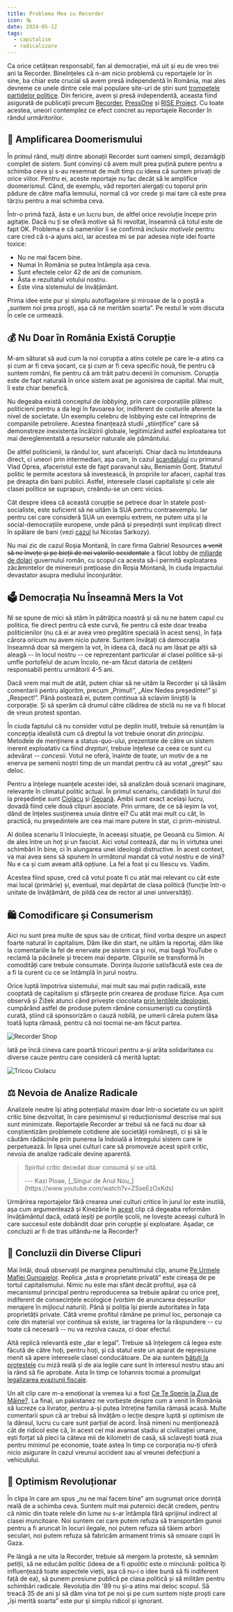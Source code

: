 ```yaml
---
title: Problema Mea cu Recorder
icon: 🗞️
date: 2024-05-12
tags:
  - capitalism
  - radicalizare
---
```


Ca orice cetățean responsabil, fan al democrației, mă uit și eu de vreo trei ani la Recorder. Bineînțeles că n-am nicio problemă cu reportajele lor în sine, ba chiar este crucial să avem presă independentă în România, mai ales devreme ce unele dintre cele mai populare site-uri de știri sunt [trompetele partidelor politice](https://www.hotnews.ro/stiri-politic-26748470-milion-euro-din-bani-publici-pnl-pentru-site-digi24-articolele-nu-fost-marcate-semnul-libertatea.htm). Din fericire, avem și presă independentă, aceasta fiind asigurată de publicații precum [Recorder](https://recorder.ro/), [PressOne](https://pressone.ro/) și [RISE Project](https://www.riseproject.ro/en/). Cu toate acestea, uneori contemplez ce efect concret au reportajele Recorder în rândul urmăritorilor.

## 🌋 Amplificarea Doomerismului

În primul rând, mulți dintre abonații Recorder sunt oameni simpli, dezamăgiți complet de sistem. Sunt convinși că avem mult prea puțină putere pentru a schimba ceva și s-au resemnat de mult timp cu ideea că suntem privați de orice viitor. Pentru ei, aceste reportaje nu fac decât să le amplifice doomerismul. Când, de exemplu, văd reporteri alergați cu toporul prin pădure de către mafia lemnului, normal că vor crede și mai tare că este prea târziu pentru a mai schimba ceva.

Într-o primă fază, ăsta e un lucru bun, de altfel orice revoluție începe prin agitație. Dacă nu ți se oferă motive să fii revoltat, înseamnă că totul este de fapt OK. Problema e că oamenilor li se confirmă inclusiv _motivele_ pentru care cred că s-a ajuns aici, iar acestea mi se par adesea niște idei foarte toxice:

- Nu ne mai facem bine.
- Numai în România se putea întâmpla așa ceva.
- Sunt efectele celor 42 de ani de comunism.
- Ăsta e rezultatul votului nostru.
- Este vina sistemului de învățământ.

Prima idee este pur și simplu autoflagelare și miroase de la o poștă a „suntem noi prea proști, așa că ne merităm soarta”. Pe restul le vom discuta în cele ce urmează.

## 💰 Nu Doar în România Există Corupție

M-am săturat să aud cum la noi corupția a atins cotele pe care le-a atins ca și cum ar fi ceva șocant, ca și cum ar fi ceva specific nouă, fie pentru că suntem români, fie pentru că am trăit patru decenii în comunism. Corupția este de fapt naturală în orice sistem axat pe agonisirea de capital. Mai mult, îi este chiar benefică.

Nu degeaba există conceptul de _lobbying_, prin care corporațiile plătesc politicieni pentru a da legi în favoarea lor, indiferent de costurile aferente la nivel de societate. Un exemplu celebru de lobbying este cel întreprins de companiile petroliere. Acestea finanțează studii „științifice” care să demonstreze inexistența încălzirii globale, legitimizând astfel exploatarea tot mai dereglementată a resurselor naturale ale pământului.

De altfel politicienii, la rândul lor, sunt afaceriști. Chiar dacă nu întotdeauna direct, ci uneori prin intermediari, așa cum, în cazul [scandalului](https://recorder.ro/cartelul-din-carpati/) cu primarul Vlad Oprea, afaceristul este de fapt paravanul său, Beniamin Gonț. Statutul politic le permite acestora să investească, în propriile lor afaceri, capital tras pe dreapta din bani publici. Astfel, interesele clasei capitaliste și cele ale clasei politice se suprapun, creându-se un cerc vicios.

Cât despre ideea că această corupție se petrece doar în statele post-socialiste, este suficient să ne uităm la SUA pentru contraexemplu. Iar pentru cei care consideră SUA un exemplu extrem, ne putem uita și la social-democrațiile europene, unde până și președinții sunt implicați direct în spălare de bani (vezi [cazul](https://en.wikipedia.org/wiki/Nicolas_Sarkozy_corruption_trial) lui Nicolas Sarkozy).

Nu mai zic de cazul Roșia Montană, în care firma Gabriel Resources ~~a venit să ne învețe și pe bieții de noi valorile occidentale~~ a făcut lobby de [miliarde de dolari](https://romania.europalibera.org/a/afacerea-rosia-montana-politicieni-evolutie-actiuni-gabriel-resources/32858316.html) guvernului român, cu scopul ca acesta să-i permită exploatarea zăcămintelor de minereuri prețioase din Roșia Montană, în ciuda impactului devastator asupra mediului înconjurător.

## 🗳️ Democrația Nu Înseamnă Mers la Vot

Ni se spune de mici să stăm în pătrățica noastră și să nu ne batem capul cu politica, fie direct pentru că este curvă, fie pentru că este doar treaba politicienilor (nu că ei ar avea vreo pregătire specială în acest sens), în fața cărora oricum nu avem nicio putere. Suntem învățați că democrația înseamnă doar să mergem la vot, în ideea că, dacă nu am lăsat pe alții să aleagă -- în locul nostru -- ce reprezentant particular al clasei politice să-și umfle portofelul de acum încolo, ne-am făcut datoria de cetățeni responsabili pentru următorii 4-5 ani.

Dacă vrem mai mult de atât, putem chiar să ne uităm la Recorder și să lăsăm comentarii pentru algoritm, precum „Primul!”, „Alex Nedea președinte!” și „Respect!”. Până postează ei, putem continua să sclavim liniștiți la corporație. Și să sperăm că drumul către clădirea de sticlă nu ne va fi blocat de vreun protest spontan.

În ciuda faptului că nu consider votul pe deplin inutil, trebuie să renunțăm la concepția idealistă cum că dreptul la vot trebuie onorat _din principiu_. Metodele de menținere a status-quo-ului, prezentate de către un sistem inerent exploatativ ca fiind _drepturi_, trebuie înțelese ca ceea ce sunt cu adevărat -- _concesii_. Votul ne oferă, înainte de toate, un motiv de a ne enerva pe semenii noștri timp de un mandat pentru că au votat „greșit” sau deloc.

Pentru a înțelege nuanțele acestei idei, să analizăm două scenarii imaginare, relevante în climatul politic actual. În primul scenariu, candidații în turul doi la președinție sunt [Ciolacu](https://www.youtube.com/watch?v=93n-cfNzPOw) și [Geoană](https://www.youtube.com/watch?v=zIrEymjxftI). Ambii sunt exact același lucru, dovadă fiind cele două clipuri asociate. Prin urmare, de ce să ieșim la vot, dând de înțeles susținerea unuia dintre ei? Cu atât mai mult cu cât, în practică, nu președintele are cea mai mare putere în stat, ci prim-ministrul.

Al doilea scenariu îl înlocuiește, în aceeași situație, pe Geoană cu Simion. Ai de ales între un hoț și un fascist. Aici votul contează, dar nu în virtutea unei schimbări în bine, ci în alungarea unei ideologii distructive. În acest context, va mai avea sens să spunem în următorul mandat că votul nostru e de vină? Nu e ca și cum aveam altă opțiune. La fel a fost și cu Iliescu vs. Vadim.

Acestea fiind spuse, cred că votul poate fi cu atât mai relevant cu cât este mai local (primărie) și, eventual, mai depărtat de clasa politică (funcție într-o unitate de învățământ, de pildă cea de rector al unei universități).

## 🛍️ Comodificare și Consumerism

Aici nu sunt prea multe de spus sau de criticat, fiind vorba despre un aspect foarte natural în capitalism. Dăm like din start, ne uităm la reportaj, dăm like la comentariile la fel de enervate pe sistem ca și noi, mai bagă YouTube o reclamă la păcănele și trecem mai departe. Clipurile se transformă în comodități care trebuie consumate. Dorința iluzorie satisfăcută este cea de a fi la curent cu ce se întâmplă în jurul nostru.

Orice luptă împotriva sistemului, mai mult sau mai puțin radicală, este cooptată de capitalism și sfârșește prin crearea de produse fizice. Așa cum observă și Žižek atunci când privește ciocolata [prin lentilele ideologiei](https://www.youtube.com/watch?v=rxvOFeexgU4&t=186s), cumpărând astfel de produse putem rămâne consumeriști cu conștiință curată, știind că sponsorizăm o cauză nobilă, pe umerii căreia putem lăsa toată lupta rămasă, pentru că noi tocmai ne-am făcut partea.

![Recorder Shop](../../assets/posts/recorder-shop.png)

Iată pe încă cineva care poartă tricouri pentru a-și arăta solidaritatea cu diverse cauze pentru care consideră că merită luptat:

![Tricou Ciolacu](../../assets/posts/ciolacu-t-shirt.jpg)

## ⚖️ Nevoia de Analize Radicale

Analizele neutre își ating potențialul maxim doar într-o societate cu un spirit critic bine dezvoltat, în care pesimismul și reducționismul descrise mai sus sunt minimizate. Reportajele Recorder ar trebui să ne facă nu doar să conștientizăm problemele cotidiene ale societății românești, ci și să le căutăm rădăcinile prin punerea la îndoială a întregului sistem care le perpetuează. În lipsa unei culturi care să promoveze acest spirit critic, nevoia de analize radicale devine aparentă.

> Spiritul critic decedat doar consumă și se uită.
>
> <p class="text-right">--- Kazi Ploae, [_Singur de Anul Nou_](https://www.youtube.com/watch?v=ZSseEzOxKds)</p>

Urmărirea reportajelor fără crearea unei culturi critice în jurul lor este inutilă, așa cum argumentează și Kinezărie în [acest](https://www.youtube.com/watch?v=AxLySQF7LS8) clip că degeaba reformăm învățământul dacă, odată ieșiți pe porțile școlii, ne lovește aceeași cultură în care succesul este dobândit doar prin corupție și exploatare. Așadar, ce concluzii ar fi de tras uitându-ne la Recorder?

## 🔬 Concluzii din Diverse Clipuri

Mai întâi, două observații pe marginea penultimului clip, anume [Pe Urmele Mafiei Gunoaielor](https://www.youtube.com/watch?v=WHgwT-F05J4). Replica „asta e proprietate privată” este cireașa de pe tortul capitalismului. Nimic nu este mai sfânt decât profitul, așa că mecanismul principal pentru reproducerea sa trebuie apărat cu orice preț, indiferent de consecințele ecologice (vorbim de aruncarea deșeurilor menajere în mijlocul naturii). Până și poliția își pierde autoritatea în fața proprietății private. Câtă vreme profitul rămâne pe primul loc, personaje ca cele din material vor continua să existe, iar tragerea lor la răspundere -- cu toate că necesară -- nu va rezolva cauza, ci doar efectul.

Altă replică relevantă este „dar e legal”. Trebuie să înțelegem că legea este făcută de către hoți, pentru hoți, și că statul este un aparat de represiune menit să apere interesele clasei conducătoare. De aia suntem [bătuți la protestele](https://www.youtube.com/watch?v=OF4fu3BS_Vc) cu miză reală și de aia legile care sunt în interesul nostru stau ani la rând să fie aprobate. Asta în timp ce Iohannis tocmai a promulgat [legalizarea evaziunii fiscale](https://www.digi24.ro/digieconomic/financiar/iohannis-a-dat-decret-evaziunea-fiscala-sub-1-milion-de-euro-nu-mai-e-inchisoare-daca-se-plateste-prejudiciul-18075).

Un alt clip care m-a emoționat la vremea lui a fost [Ce Te Sperie la Ziua de Mâine?](https://www.youtube.com/watch?v=amgXE5M11pk). La final, un pakistanez ne vorbește despre cum a venit în România să lucreze ca livrator, pentru a-și putea întreține familia rămasă acasă. Multe comentarii spun că ar trebui să învățăm o lecție despre luptă și optimism de la dânsul, lucru cu care sunt parțial de acord. Însă nimeni nu menționează cât de ridicol este că, în acest cel mai avansat stadiu al civilizației umane, ești forțat să pleci la câteva mii de kilometri de casă, să sclavești toată ziua pentru minimul pe economie, toate astea în timp ce corporația nu-ți oferă nicio asigurare în cazul vreunui accident sau al vreunei defecțiuni a vehiculului.

## 🎉 Optimism Revoluționar

În clipa în care am spus „nu ne mai facem bine” am sugrumat orice dorință reală de a schimba ceva. Suntem mult mai puternici decât credem, pentru că nimic din toate relele din lume nu s-ar întâmpla fără sprijinul indirect al clasei muncitoare. Noi suntem cei care putem refuza să transportăm gunoi pentru a fi aruncat în locuri ilegale, noi putem refuza să tăiem arbori seculari, noi putem refuza să fabricăm armament trimis să omoare copii în Gaza.

Pe lângă a ne uita la Recorder, trebuie să mergem la proteste, să semnăm petiții, să ne educăm politic (ideea de a fi _apolitic_ este o minciună: politica îți influențează toate aspectele vieții, așa că nu-i o idee bună să fii indiferent față de ea), să punem presiune publică pe clasa politică și să milităm pentru schimbări radicale. Revoluția din '89 nu și-a atins mai deloc scopul. Să treacă 35 de ani și să dăm vina tot pe noi și pe cum suntem niște proști care „își merită soarta” este pur și simplu ridicol și ignorant.
